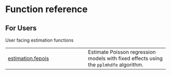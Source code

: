 # Function reference {.doc .doc-index}

## For Users

User facing estimation functions

| | |
| --- | --- |
| [estimation.fepois](estimation.fepois.qmd#pyfixest.estimation.fepois) | Estimate Poisson regression models with fixed effects using the `pplmhdfe` algorithm. |